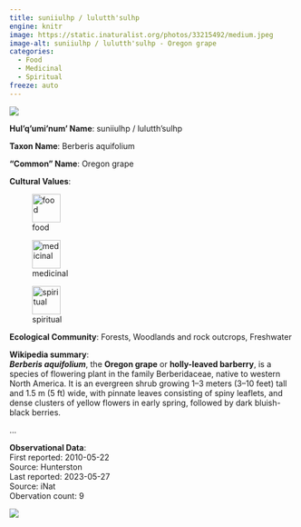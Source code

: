 ```yaml
---
title: suniiulhp / lulutth'sulhp
engine: knitr
image: https://static.inaturalist.org/photos/33215492/medium.jpeg
image-alt: suniiulhp / lulutth'sulhp - Oregon grape
categories:
  - Food
  - Medicinal
  - Spiritual
freeze: auto
---
```

![](https://static.inaturalist.org/photos/33215492/medium.jpeg){fig-alt="suniiulhp / lulutth'sulhp - Oregon grape"}

**Hul'q'umi'num' Name**: suniiulhp / lulutth'sulhp



**Taxon Name**: Berberis aquifolium

**"Common" Name**: Oregon grape

**Cultural Values**:  

::: {layout-nrow=1 style="width:60%"}
![food](/files/food.svg){width=50px}

![medicinal](/files/medicinal.svg){width=50px}

![spiritual](/files/spiritual.svg){width=50px}
:::

**Ecological Community**: Forests, Woodlands and rock outcrops, Freshwater

**Wikipedia summary**:  
<i><b>Berberis aquifolium</b></i>, the <b>Oregon grape</b> or <b>holly-leaved barberry</b>, is a species of flowering plant in the family Berberidaceae, native to western North America. It is an evergreen shrub growing 1–3 meters (3–10 feet) tall and 1.5&#160;m (5&#160;ft) wide, with pinnate leaves consisting of spiny leaflets, and dense clusters of yellow flowers in early spring, followed by dark bluish-black berries.</p><p class="mw-empty-elt"></p>...

**Observational Data**:   
First reported: 2010-05-22  
Source: Hunterston  
Last reported: 2023-05-27  
Source: iNat  
Obervation count: 9

![](community_dist.png)
